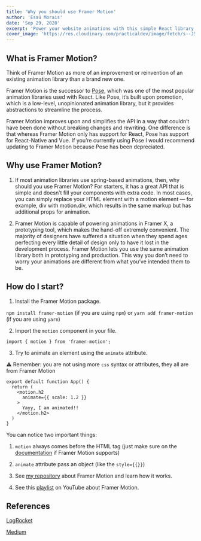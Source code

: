 ```yaml
---
title: 'Why you should use Framer Motion'
author: 'Esaú Morais'
date: 'Sep 29, 2020'
excerpt: 'Power your website animations with this simple React library.'
cover_image: 'https://res.cloudinary.com/practicaldev/image/fetch/s--J5TTT2v---/c_imagga_scale,f_auto,fl_progressive,h_420,q_auto,w_1000/https://dev-to-uploads.s3.amazonaws.com/i/3bxh4uzsf2mgxfgzdns0.jpeg'
---
```


## What is Framer Motion?

Think of Framer Motion as more of an improvement or reinvention of an existing animation library than a brand new one.

Framer Motion is the successor to [Pose](https://popmotion.io/pose/), which was one of the most popular animation libraries used with React. Like Pose, it’s built upon promotion, which is a low-level, unopinionated animation library, but it provides abstractions to streamline the process.

Framer Motion improves upon and simplifies the API in a way that couldn’t have been done without breaking changes and rewriting. One difference is that whereas Framer Motion only has support for React, Pose has support for React-Native and Vue. If you’re currently using Pose I would recommend updating to Framer Motion because Pose has been depreciated.

## Why use Framer Motion?

1. If most animation libraries use spring-based animations, then, why should you use Framer Motion? For starters, it has a great API that is simple and doesn’t fill your components with extra code. In most cases, you can simply replace your HTML element with a motion element — for example, div with motion.div, which results in the same markup but has additional props for animation.

2. Framer Motion is capable of powering animations in Framer X, a prototyping tool, which makes the hand-off extremely convenient. The majority of designers have suffered a situation when they spend ages perfecting every little detail of design only to have it lost in the development process. Framer Motion lets you use the same animation library both in prototyping and production. This way you don’t need to worry your animations are different from what you’ve intended them to be.

## How do I start?

1. Install the Framer Motion package.

`npm install framer-motion` (if you are using `npm`)
or
`yarn add framer-motion` (if you are using `yarn`)

2. Import the `motion` component in your file.

```
import { motion } from 'framer-motion';
```

3. Try to animate an element using the `animate` attribute. <br />

⚠️ Remember: you are not using more `css` syntax or attributes, they all are from Framer Motion

```
export default function App() {
  return (
    <motion.h2
      animate={{ scale: 1.2 }}
    >
      Yayy, I am animated!!
    </motion.h2>
  )
}
```

You can notice two important things:

1. `motion` always comes before the HTML tag (just make sure on the [documentation](https://www.framer.com/api/motion/component) if Framer Motion supports)
2. `animate` attribute pass an object (like the `style={{}}`)

3. See [my repository](https://github.com/esau-morais/framer-motion) about Framer Motion and learn how it works.

4. See this [playlist](https://www.youtube.com/playlist?list=PL4cUxeGkcC9iHDnQfTHEVVceOEBsOf07i) on YouTube about Framer Motion.

## References

[LogRocket](https://blog.logrocket.com/another-react-animation-library-heres-why-you-should-use-framer-motion/)

[Medium](https://medium.com/better-programming/smooth-animations-with-react-and-framer-motion-c272b6f22f67)

